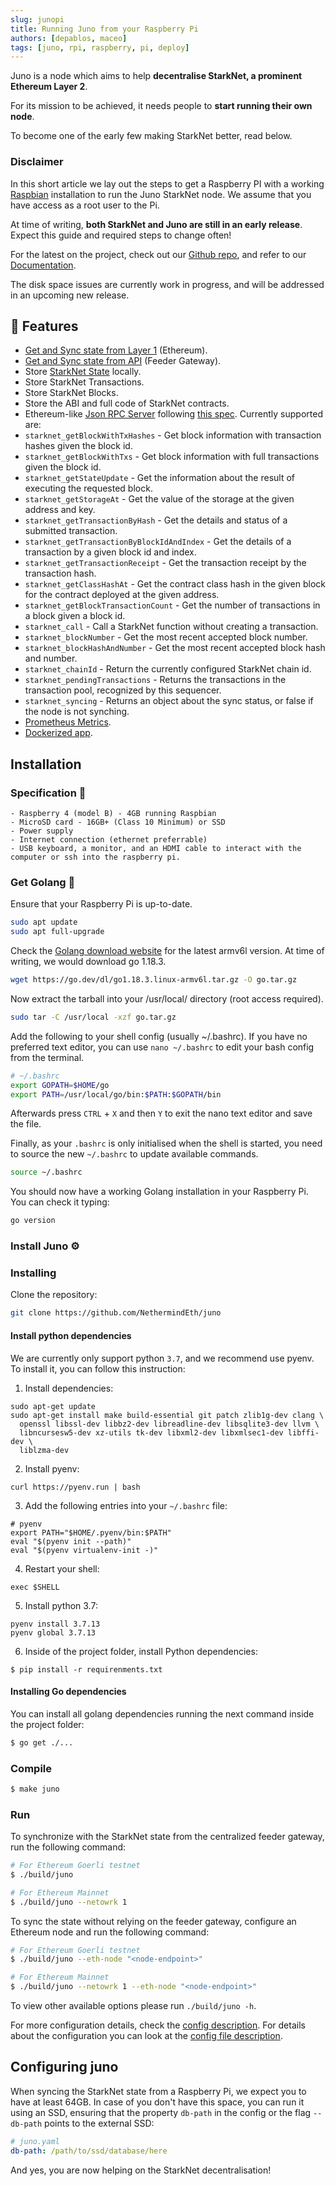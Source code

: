```yaml
---
slug: junopi
title: Running Juno from your Raspberry Pi
authors: [depablos, maceo]
tags: [juno, rpi, raspberry, pi, deploy]
---
```


Juno is a node which aims to help **decentralise StarkNet, a prominent Ethereum Layer 2**.

For its mission to be achieved, it needs people to **start running their own node**.

To become one of the early few making StarkNet better, read below.

### Disclaimer

In this short article we lay out the steps to get a Raspberry PI with a working [Raspbian](https://www.raspbian.org/)
installation to run the Juno StarkNet node. We assume that you have access as a root user to the Pi.

At time of writing, **both StarkNet and Juno are still in an early release**. Expect this guide and required steps to change often!

For the latest on the project, check out our [Github repo](https://github.com/NethermindEth/juno), and refer to our
[Documentation](https://gojuno.xyz/).

The disk space issues are currently work in progress, and will be addressed in an upcoming new release.

## 🎯 Features

- [Get and Sync state from Layer 1](https://gojuno.xyz/docs/features/sync) (Ethereum).
- [Get and Sync state from API](https://gojuno.xyz/docs/features/sync) (Feeder Gateway).
- Store [StarkNet State](https://gojuno.xyz/docs/features/sync) locally.
- Store StarkNet Transactions.
- Store StarkNet Blocks.
- Store the ABI and full code of StarkNet contracts.
- Ethereum-like [Json RPC Server](https://gojuno.xyz/docs/features/rpc) following
[this spec](https://github.com/starkware-libs/starknet-specs/blob/master/api/starknet_api_openrpc.json). Currently
supported are:
- `starknet_getBlockWithTxHashes` - Get block information with transaction hashes given the block id.
- `starknet_getBlockWithTxs` - Get block information with full transactions given the block id.
- `starknet_getStateUpdate` - Get the information about the result of executing the requested block.
- `starknet_getStorageAt` - Get the value of the storage at the given address and key.
- `starknet_getTransactionByHash` - Get the details and status of a submitted transaction.
- `starknet_getTransactionByBlockIdAndIndex` - Get the details of a transaction by a given block id and index.
- `starknet_getTransactionReceipt` - Get the transaction receipt by the transaction hash.
- `starknet_getClassHashAt` - Get the contract class hash in the given block for the contract deployed at the given address.
- `starknet_getBlockTransactionCount` -  Get the number of transactions in a block given a block id.
- `starknet_call` - Call a StarkNet function without creating a transaction.
- `starknet_blockNumber` - Get the most recent accepted block number.
- `starknet_blockHashAndNumber` - Get the most recent accepted block hash and number.
- `starknet_chainId` - Return the currently configured StarkNet chain id.
- `starknet_pendingTransactions` - Returns the transactions in the transaction pool, recognized by this sequencer.
- `starknet_syncing` - Returns an object about the sync status, or false if the node is not synching.
- [Prometheus Metrics](https://gojuno.xyz/docs/features/metrics).
- [Dockerized app](https://gojuno.xyz/docs/running/docker).

## Installation

### Specification 🤖

    - Raspberry 4 (model B) - 4GB running Raspbian
    - MicroSD card - 16GB+ (Class 10 Minimum) or SSD
    - Power supply
    - Internet connection (ethernet preferrable)
    - USB keyboard, a monitor, and an HDMI cable to interact with the computer or ssh into the raspberry pi.

### Get Golang 🦫

Ensure that your Raspberry Pi is up-to-date.

```bash
sudo apt update
sudo apt full-upgrade
```

Check the [Golang download website](https://go.dev/dl/) for the latest armv6l version. At time of writing, we would download go 1.18.3.

```bash
wget https://go.dev/dl/go1.18.3.linux-armv6l.tar.gz -O go.tar.gz
```

Now extract the tarball into your /usr/local/ directory (root access required).

```bash
sudo tar -C /usr/local -xzf go.tar.gz
```

Add the following to your shell config (usually ~/.bashrc).
If you have no preferred text editor, you can use `nano ~/.bashrc` to edit your bash config from the terminal.

```bash 
# ~/.bashrc
export GOPATH=$HOME/go
export PATH=/usr/local/go/bin:$PATH:$GOPATH/bin
```

Afterwards press `CTRL` + `X` and then `Y` to exit the nano text editor and save the file.

Finally, as your `.bashrc` is only initialised when the shell is started, you need to source the new `~/.bashrc` to update available commands.

```bash
source ~/.bashrc
```

You should now have a working Golang installation in your Raspberry Pi. You can check it typing:

```bash
go version
```

### Install Juno ⚙️

### Installing

Clone the repository:

```bash
git clone https://github.com/NethermindEth/juno
```

#### Install python dependencies

We are currently only support python `3.7`, and we recommend use pyenv. To install it, you can follow this instruction:

1. Install dependencies:

```shell
sudo apt-get update
sudo apt-get install make build-essential git patch zlib1g-dev clang \
  openssl libssl-dev libbz2-dev libreadline-dev libsqlite3-dev llvm \
  libncursesw5-dev xz-utils tk-dev libxml2-dev libxmlsec1-dev libffi-dev \
  liblzma-dev
```

2. Install pyenv:

```shell
curl https://pyenv.run | bash
```

3. Add the following entries into your `~/.bashrc` file:

```shell
# pyenv
export PATH="$HOME/.pyenv/bin:$PATH"
eval "$(pyenv init --path)"
eval "$(pyenv virtualenv-init -)"
```

4. Restart your shell:

```shell
exec $SHELL
```

5. Install python 3.7:

```shell
pyenv install 3.7.13
pyenv global 3.7.13
```

6. Inside of the project folder, install Python dependencies:

```shell
$ pip install -r requirenments.txt
```

#### Installing Go dependencies

You can install all golang dependencies running the next command inside the project folder:

```bash
$ go get ./...
```

### Compile

```bash
$ make juno
```

### Run

To synchronize with the StarkNet state from the centralized feeder gateway, run the following
command:

```bash
# For Ethereum Goerli testnet
$ ./build/juno

# For Ethereum Mainnet
$ ./build/juno --netowrk 1
```

To sync the state without relying on the feeder gateway, configure an Ethereum node and run the following command:

```bash
# For Ethereum Goerli testnet
$ ./build/juno --eth-node "<node-endpoint>"

# For Ethereum Mainnet
$ ./build/juno --netowrk 1 --eth-node "<node-endpoint>"
```

To view other available options please run `./build/juno -h`.

For more configuration details, check the [config description](/docs/running/config).
For details about the configuration you can look at
the [config file description](/docs/running/config).

## Configuring juno

When syncing the StarkNet state from a Raspberry Pi, we expect you to have at least 64GB. In case of you don't have
this space, you can run it using an SSD, ensuring that the property `db-path` in the config or the flag `--db-path`
points to the external SSD:

```yaml
# juno.yaml
db-path: /path/to/ssd/database/here
```

And yes, you are now helping on the StarkNet decentralisation!
